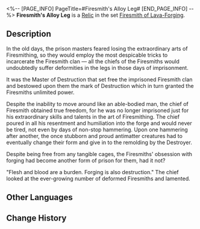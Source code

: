 <%-- [PAGE_INFO]
PageTitle=#Firesmith's Alloy Leg#
[END_PAGE_INFO] --%>
{{Relic Infobox
|id        = 61074
|image     = Item Firesmith's Alloy Leg.png{{subst:void|<!--$UPLOAD:<<SpriteOutput/RelicFigures/IconRelic_107_4.png>-<Item Firesmith's Alloy Leg.png>-<Relic Icons>>-->}}
|set       = Firesmith of Lava-Forging
|piece     = Feet
|mentions  = 
}}
{{Description|A prosthetic produced from metallic alloy. Its surface is entwined with vivid fiery carvings.}}
'''Firesmith's Alloy Leg''' is a [[Relic]] in the set [[Firesmith of Lava-Forging]].

==Description==
In the old days, the prison masters feared losing the extraordinary arts of Firesmithing, so they would employ the most despicable tricks to incarcerate the Firesmith clan &mdash; all the chiefs of the Firesmiths would undoubtedly suffer deformities in the legs in those days of imprisonment.

It was the Master of Destruction that set free the imprisoned Firesmith clan and bestowed upon them the mark of Destruction which in turn granted the Firesmiths unlimited power.

Despite the inability to move around like an able-bodied man, the chief of Firesmith obtained true freedom, for he was no longer imprisoned just for his extraordinary skills and talents in the art of Firesmithing. The chief poured in all his resentment and humiliation into the forge and would never be tired, not even by days of non-stop hammering. Upon one hammering after another, the once stubborn and proud antimatter creatures had to eventually change their form and give in to the remolding by the Destroyer.

Despite being free from any tangible cages, the Firesmiths' obsession with forging had become another form of prison for them, had it not?

"Flesh and blood are a burden. Forging is also destruction." The chief looked at the ever-growing number of deformed Firesmiths and lamented.

==Other Languages==
{{Other Languages
|en   = Firesmith's Alloy Leg
|zhs  = 火匠的合金义肢
|zht  = 火匠的合金義肢
|ja   = {{Rubi|火匠|かしょう}}の{{Rubi|合金義肢|ごうきんぎし}}
|ko   = 화장(火匠)의 합금 의족
|es   = Pierna metálica del forjador
|fr   = Jambe en alliage de Forgefeu
|ru   = Литая нога кузнеца
|th   = Firesmith's Alloy Leg
|vi   = Chân Hợp Kim Của Thợ Rèn Lửa
|de   = Metallbein des Feuerschmieds
|id   = Firesmith's Alloy Leg
|pt   = Perna de Liga do Artesão de Fogo
}}

==Change History==
{{Change History|1.0}}